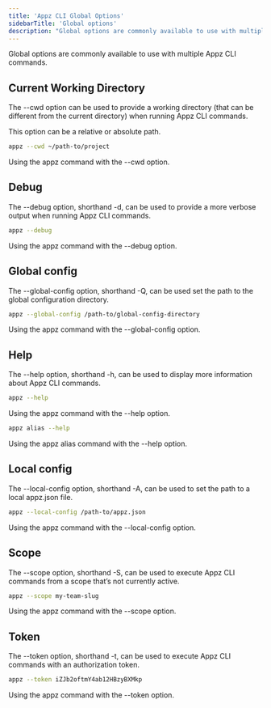 ```yaml
---
title: 'Appz CLI Global Options'
sidebarTitle: 'Global options'
description: "Global options are commonly available to use with multiple Appz CLI commands. Learn about Appz CLI's global options here."
---
```


Global options are commonly available to use with multiple Appz CLI commands.

## Current Working Directory

The --cwd option can be used to provide a working directory (that can be different from the current directory) when running Appz CLI commands.

This option can be a relative or absolute path.

```bash
appz --cwd ~/path-to/project
```
Using the appz command with the --cwd option.

## Debug
The --debug option, shorthand -d, can be used to provide a more verbose output when running Appz CLI commands.

```bash
appz --debug
```

Using the appz command with the --debug option.

## Global config
The --global-config option, shorthand -Q, can be used set the path to the global configuration directory.

```bash
appz --global-config /path-to/global-config-directory
```

Using the appz command with the --global-config option.

## Help
The --help option, shorthand -h, can be used to display more information about Appz CLI commands.

```bash
appz --help
```

Using the appz command with the --help option.

```bash
appz alias --help
```

Using the appz alias command with the --help option.

## Local config
The --local-config option, shorthand -A, can be used to set the path to a local appz.json file.

```bash
appz --local-config /path-to/appz.json
```
Using the appz command with the --local-config option.

## Scope
The --scope option, shorthand -S, can be used to execute Appz CLI commands from a scope that’s not currently active.

```bash
appz --scope my-team-slug
```
Using the appz command with the --scope option.

## Token
The --token option, shorthand -t, can be used to execute Appz CLI commands with an authorization token.

```bash
appz --token iZJb2oftmY4ab12HBzyBXMkp
```
Using the appz command with the --token option.
